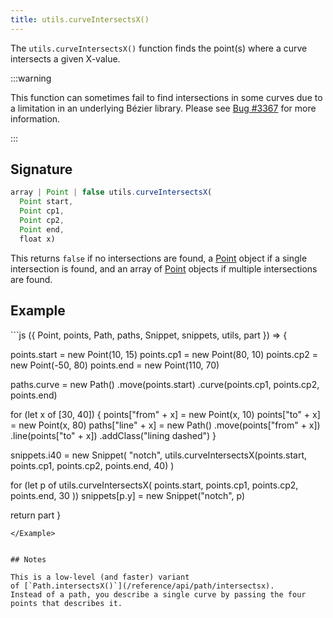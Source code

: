```yaml
---
title: utils.curveIntersectsX()
---
```


The `utils.curveIntersectsX()` function finds the point(s) where a curve
intersects a given X-value.

:::warning

This function can sometimes fail to find intersections in some curves
due to a limitation in an underlying Bézier library.
Please see [Bug #3367](https://github.com/freesewing/freesewing/issues/3367)
for more information.

:::

## Signature

```js
array | Point | false utils.curveIntersectsX(
  Point start,
  Point cp1,
  Point cp2,
  Point end,
  float x)
```

This returns `false` if no intersections are found,
a [Point](/reference/api/point) object if
a single intersection is found, and an array
of [Point](/reference/api/point) objects if
multiple intersections are found.

## Example

<Example caption="A Utils.curveIntersectX() example">
```js
({ Point, points, Path, paths, Snippet, snippets, utils, part }) => {

  points.start = new Point(10, 15)
  points.cp1 = new Point(80, 10)
  points.cp2 = new Point(-50, 80)
  points.end = new Point(110, 70)

  paths.curve = new Path()
    .move(points.start)
    .curve(points.cp1, points.cp2, points.end)

  for (let x of [30, 40]) {
    points["from" + x] = new Point(x, 10)
    points["to" + x] = new Point(x, 80)
    paths["line" + x] = new Path()
      .move(points["from" + x])
      .line(points["to" + x])
      .addClass("lining dashed")
  }

  snippets.i40 = new Snippet(
    "notch",
    utils.curveIntersectsX(points.start, points.cp1, points.cp2, points.end, 40)
  )

  for (let p of utils.curveIntersectsX(
    points.start,
    points.cp1,
    points.cp2,
    points.end,
    30
  ))
  snippets[p.y] = new Snippet("notch", p)

  return part
}
```
</Example>


## Notes

This is a low-level (and faster) variant
of [`Path.intersectsX()`](/reference/api/path/intersectsx).
Instead of a path, you describe a single curve by passing the four
points that describes it.
